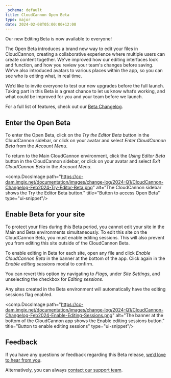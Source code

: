 ```yaml
---
_schema: default
title: CloudCannon Open Beta
type: major
date: 2024-02-08T05:00:00+12:00
---
```

Our new Editing Beta is now available to everyone!

The Open Beta introduces a brand new way to edit your files in CloudCannon, creating a collaborative experience where multiple users can create content together. We've improved how our editing interfaces look and function, and how you review your team's changes before saving. We’ve also introduced avatars to various places within the app, so you can see who is editing what, in real time.

We’d like to invite everyone to test our new upgrades before the full launch. Taking part in this Beta is a great chance to let us know what’s working, and what could be improved for you and your team before we launch.

For a full list of features, check out our [Beta Changelog](/documentation/articles/beta-changelog/).

## Enter the Open Beta

To enter the Open Beta, click on the *Try the Editor Beta* button in the CloudCannon sidebar, or click on your avatar and select *Enter CloudCannon Beta* from the *Account Menu*.

To return to the Main CloudCannon environment, click the *Using Editor Beta* button in the CloudCannon sidebar, or click on your avatar and select *Exit CloudCannon Beta* in the *Account Menu*.

<comp.DocsImage path="https://cc-dam.imgix.net/documentation/images/change-log/2024-Q1/CloudCannon-Changelog-Feb2024-Try-Editor-Beta.png" alt="The CloudCannon sidebar shows the Try the Editor Beta button." title="Button to access Open Beta" type="ui-snippet"/>

## Enable Beta for your site

To protect your files during this Beta period, you cannot edit your site in the Main and Beta environments simultaneously. To edit this site on the CloudCannon Beta, you must enable editing sessions. This will also prevent you from editing this site outside of the CloudCannon Beta.

To enable editing in Beta for each site, open any file and click *Enable CloudCannon Beta* in the banner at the bottom of the app. Click again in the *Enable editing sessions* modal to confirm.

You can revert this option by navigating to *Flags*, under *Site Settings*, and unselecting the checkbox for *Editing sessions*.

Any sites created in the Beta environment will automatically have the editing sessions flag enabled.

<comp.DocsImage path="https://cc-dam.imgix.net/documentation/images/change-log/2024-Q1/CloudCannon-Changelog-Feb2024-Enable-Editing-Sessions.png" alt="The banner at the bottom of the CloudCannon app shows the Enable editing sessions button." title="Button to enable editing sessions" type="ui-snippet"/>

## Feedback

If you have any questions or feedback regarding this Beta release, <a href="https://forms.gle/1irbni8qYSNCEDDC8" target="_blank" rel="noopener">we’d love to hear from you</a>.

Alternatively, you can always [contact our support team](/support/).